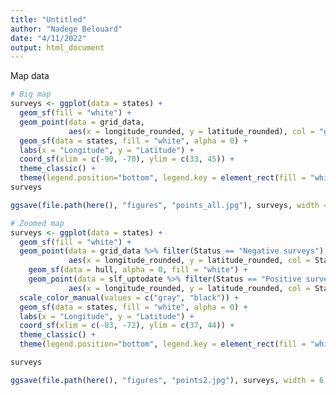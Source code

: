 ```yaml
---
title: "Untitled"
author: "Nadege Belouard"
date: "4/11/2022"
output: html_document
---
```

Map data
```r
# Big map
surveys <- ggplot(data = states) +
  geom_sf(fill = "white") +
  geom_point(data = grid_data,
             aes(x = longitude_rounded, y = latitude_rounded), col = "gray", size = 1) +
  geom_sf(data = states, fill = "white", alpha = 0) +
  labs(x = "Longitude", y = "Latitude") +
  coord_sf(xlim = c(-90, -70), ylim = c(33, 45)) +
  theme_classic() +
  theme(legend.position="bottom", legend.key = element_rect(fill = "white", colour = NA)) 
surveys

ggsave(file.path(here(), "figures", "points_all.jpg"), surveys, width = 6, height = 6)

# Zoomed map
surveys <- ggplot(data = states) +
  geom_sf(fill = "white") +
  geom_point(data = grid_data %>% filter(Status == "Negative surveys"),
             aes(x = longitude_rounded, y = latitude_rounded, col = Status), size = 0.01) +
    geom_sf(data = hull, alpha = 0, fill = "white") +
    geom_point(data = slf_uptodate %>% filter(Status == "Positive surveys"),
             aes(x = longitude_rounded, y = latitude_rounded, col = Status), size = 0.1) +
  scale_color_manual(values = c("gray", "black")) +
  geom_sf(data = states, fill = "white", alpha = 0) +
  labs(x = "Longitude", y = "Latitude") +
  coord_sf(xlim = c(-83, -72), ylim = c(37, 44)) +
  theme_classic() +
  theme(legend.position="bottom", legend.key = element_rect(fill = "white", colour = NA)) 

surveys

ggsave(file.path(here(), "figures", "points2.jpg"), surveys, width = 6, height = 6)
```